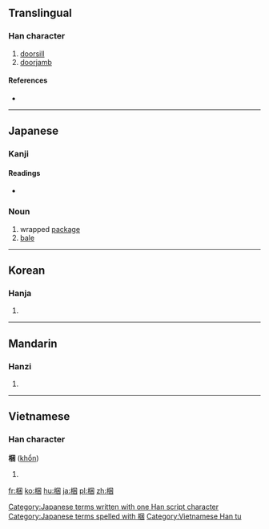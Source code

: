 ==Translingual==

===Han character===
{{Han char|rn=75|rad=木|as=07|sn=11|four=4690<sub>0</sub>|canj=木田木 (DWD), X木田木 (XDWD)}}

# [[doorsill]]
# [[doorjamb]]

====References====
* {{Han ref|kx=0531.040|dkj=14883|dj=0919.060|hdz=21214.030|uh=68B1|ud=26801|bh=B1EE|bd=45550}}

----

==Japanese==

===Kanji===
{{ja-kanji|grade=|rs=木07}}

====Readings====
* {{ja-readings|on=[[こん]] (kon)|kun=[[しきみ]] (shikimi), [[こり]] (kori)}}

===Noun===
{{ja-noun|k|hira=こり|rom=kori}} 

# wrapped [[package]]
# [[bale]]

[[Category:Japanese terms written with one Han script character]]
[[Category:Japanese terms spelled with 梱]]
----

==Korean==

===Hanja===
{{ko-hanja|hangeul=곤|eumhun=|rv=gon|mr=kon|y=kon}}

# {{defn|lang=ko|sort=木07}}

----

==Mandarin==

===Hanzi===
{{cmn-hanzi|pin=[[bīn]] ([[bin1]]), [[kǔn]] ([[kun3]])|wg=pin<sup>1</sup>, k'un<sup>3</sup>}}

# {{defn|lang=cmn|sort=木07}}

----

==Vietnamese==

===Han character===
'''梱''' ([[khổn]])

# {{defn|lang=vi}}

[[Category:Vietnamese Han tu]]

[[fr:梱]]
[[ko:梱]]
[[hu:梱]]
[[ja:梱]]
[[pl:梱]]
[[zh:梱]]